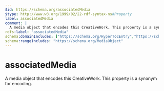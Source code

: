 ```yaml
---
$id: https://schema.org/associatedMedia
$type: http://www.w3.org/1999/02/22-rdf-syntax-ns#Property
label: associatedMedia
comment: |
  A media object that encodes this CreativeWork. This property is a synonym for encoding.
rdfs:label: "associatedMedia"
schema:domainIncludes: ["https://schema.org/HyperTocEntry","https://schema.org/HyperToc","https://schema.org/CreativeWork"]
schema:rangeIncludes: "https://schema.org/MediaObject"
---
```


# associatedMedia

A media object that encodes this CreativeWork. This property is a synonym for encoding.

